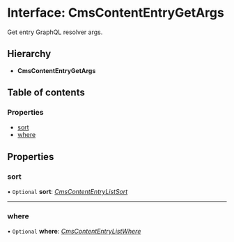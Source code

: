 # Interface: CmsContentEntryGetArgs

Get entry GraphQL resolver args.

## Hierarchy

* **CmsContentEntryGetArgs**

## Table of contents

### Properties

- [sort](cmscontententrygetargs.mdx#sort)
- [where](cmscontententrygetargs.mdx#where)

## Properties

### sort

• `Optional` **sort**: [*CmsContentEntryListSort*](../types/cmscontententrylistsort.mdx)

___

### where

• `Optional` **where**: [*CmsContentEntryListWhere*](cmscontententrylistwhere.mdx)
